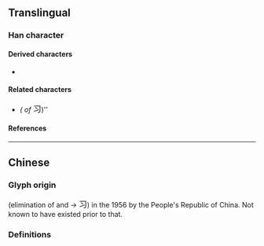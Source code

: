 {{also|習}}
{{character info}}

==Translingual==
{{stroke order|strokes=3}}
{{stroke order|type=animate}}

===Han character===
{{Han char|rn=15|rad=冫|as=01|sn=3|four=17120|canj=SIM|ids=⿹𠃌冫}}

====Derived characters====
* {{l|mul|[[𮡦]], [[𠁨]], [[羽]]<!-- Modern form is pictographic and not actually derived from 习 -->, [[𡰳]]}} <!-- Characters that are too complex: 𧢯 𩙣 -->

====Related characters====
* {{l|mul|[[習]]}} ''({{w|Traditional Chinese|Traditional form}} of'' <big>习</big>)''

====References====
{{Han ref|kx=0084.051|hdz=10051.030|uh=4E60}}

----

==Chinese==

===Glyph origin===
{{Han simp}} (elimination of {{l|zh|白}} and {{l|zh|羽}} → <big>习</big>) in the 1956 {{w|Chinese Character Simplification Scheme}} by the People's Republic of China. Not known to have existed prior to that. <!-- Refer https://zh.wikisource.org/wiki/漢字簡化方案 -->

===Definitions===
{{zh-see|習}} <!-- Not a variant form of 習. Taiwan's Dictionary of Variant Characters lists 大陸 《簡化字總表．第一表》 as its source of reference. -->